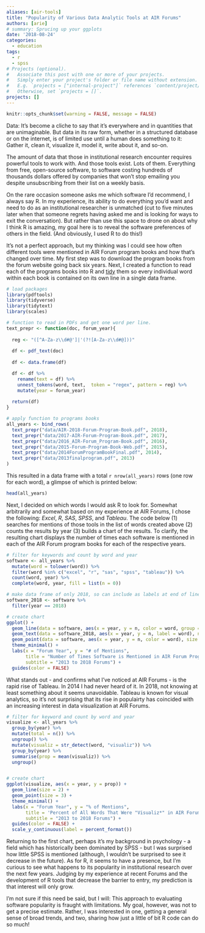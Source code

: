 ```yaml
---
aliases: [air-tools]
title: "Popularity of Various Data Analytic Tools at AIR Forums"
authors: [arie]
# summary: Sprucing up your ggplots
date: '2018-08-24'
categories:
  - education
tags:
  - r
  - spss
# Projects (optional).
#   Associate this post with one or more of your projects.
#   Simply enter your project's folder or file name without extension.
#   E.g. `projects = ["internal-project"]` references `content/project/deep-learning/index.md`.
#   Otherwise, set `projects = []`.
projects: []
---
```



```r
knitr::opts_chunk$set(warning = FALSE, message = FALSE)
```

Data: It's become a cliche to say that it's everywhere and in quantities that are unimaginable. But data in its raw form, whether in a structured database or on the internet, is of limited use until a human does something to it: Gather it, clean it, visualize it, model it, write about it, and so-on. 

The amount of data that those in institutional research encounter requires powerful tools to work with. And those tools exist. Lots of them. Everything from free, open-source software, to software costing hundreds of thousands dollars offered by companies that won't stop emailing you despite unsubscribing from their list on a weekly basis.

On the rare occasion someone asks me which software I'd recommend, I always say R. In my experience, its ability to do everything you'd want and need to do as an institutional researcher is unmatched (cut to five minutes later when that someone regrets having asked me and is looking for ways to exit the conversation). But rather than use this space to drone on about why I think R is amazing, my goal here is to reveal the software preferences of others in the field. (And obviously, I used R to do this!)

It's not a perfect approach, but my thinking was I could see how often different tools were mentioned in AIR Forum program books and how that's changed over time. My first step was to download the program books from the forum website going back six years. Next, I created a function to read each of the programs books into R and [tidy](https://www.tidyverse.org/) them so every individual word within each book is contained on its own line in a single data frame. 

```r


# load packages
library(pdftools)
library(tidyverse)
library(tidytext)
library(scales)

# function to read in PDFs and get one word per line.
text_prepr <- function(doc, forum_year){
  
  reg <- "([^A-Za-z\\d#@']|'(?![A-Za-z\\d#@]))"
  
  df <- pdf_text(doc)
  
  df <- data.frame(df)

  df <- df %>%
    rename(text = df) %>%
    unnest_tokens(word, text,  token = "regex", pattern = reg) %>%
    mutate(year = forum_year)
  
  return(df)
}

# apply function to programs books
all_years <- bind_rows(
  text_prepr("data/AIR-2018-Forum-Program-Book.pdf", 2018),
  text_prepr("data/2017-AIR-Forum-Program-Book.pdf", 2017),
  text_prepr("data/2016_AIR-Forum_Program-Book.pdf", 2016),
  text_prepr("data/2015-Forum-Program-Book-Web.pdf", 2015),
  text_prepr("data/2014ForumProgramBookFinal.pdf", 2014),
  text_prepr("data/2013finalprogram.pdf", 2013)
)
```

This resulted in a data frame with a total `r nrow(all_years)` rows (one row for each word), a glimpse of which is printed below:

```r
head(all_years)

```

Next, I decided on which words I would ask R to look for. Somewhat arbitrarily and somewhat based on my experience at AIR Forums, I chose the following: *Excel*, *R*, *SAS*, *SPSS*, and *Tableau*. The code below (1) searches for mentions of those tools in the list of words created above (2) counts the results by year (3)  builds a chart of the results. To clarify, the resulting chart displays the number of times each software is mentioned in each of the AIR Forum program books for each of the respective years.

```r

# filter for keywords and count by word and year
software <- all_years %>% 
  mutate(word = tolower(word)) %>% 
  filter(word %in% c("excel", "r", "sas", "spss", "tableau")) %>% 
  count(word, year) %>% 
  complete(word, year, fill = list(n = 0))

# make data frame of only 2018, so can include as labels at end of lines
software_2018 <- software %>% 
  filter(year == 2018)

# create chart
ggplot() +
  geom_line(data = software, aes(x = year, y = n, color = word, group = word), size = 2) +
  geom_text(data = software_2018, aes(x = year, y = n, label = word), nudge_y = 2) +
  geom_point(data = software, aes(x = year, y = n, color = word), size = 3) +
  theme_minimal() +
  labs(x = "Forum Year", y = "# of Mentions",
       title = "Number of Times Software is Mentioned in AIR Forum Program Book",
       subtitle = "2013 to 2018 Forums") +
  guides(color = FALSE)

```

What stands out - and confirms what I've noticed at AIR Forums - is the rapid rise of Tableau. In 2014 I had never heard of it. In 2018, not knowing at least something about it seems unavoidable. Tableau is known for visual analytics, so it's not surprising that its rise in populairty has coincided with an increasing interest in data visualization at AIR Forums.

```r

# filter for keyword and count by word and year
visualize <- all_years %>% 
  group_by(year) %>% 
  mutate(total = n()) %>% 
  ungroup() %>% 
  mutate(visualiz = str_detect(word, "visualiz")) %>%
  group_by(year) %>% 
  summarise(prop = mean(visualiz)) %>% 
  ungroup()


# create chart
ggplot(visualize, aes(x = year, y = prop)) +
  geom_line(size = 2) +
  geom_point(size = 3) +
  theme_minimal() +
  labs(x = "Forum Year", y = "% of Mentions",
       title = 'Percent of All Words That Were "Visualiz*" in AIR Forum Program Book',
       subtitle = "2013 to 2018 Forums") +
  guides(color = FALSE) +
  scale_y_continuous(label = percent_format())

```

Returning to the first chart, perhaps it's my background in psychology - a field which has historically been dominated by SPSS - but I was surprised how little SPSS is mentioned (although, I wouldn't be surprised to see it decrease in the future). As for R, it seems to have a presence, but I'm curious to see what happens to its popularity in institutional research over the next few years. Judging by my experience at recent Forums and the development of R tools that decrease the barrier to entry, my prediction is that interest will only grow.

I'm not sure if this need be said, but I will: This approach to evaluating software popularity is fraught with limitations. My goal, however, was not to get a precise estimate. Rather, I was interested in one, getting a general sense of broad trends, and two, sharing how just a little of bit R code can do so much!

